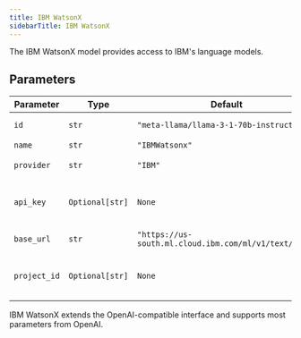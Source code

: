 ```yaml
---
title: IBM WatsonX
sidebarTitle: IBM WatsonX
---
```


The IBM WatsonX model provides access to IBM's language models.

## Parameters

| Parameter    | Type               | Default                        | Description                                                           |
| ------------ | ------------------ | ------------------------------ | --------------------------------------------------------------------- |
| `id`         | `str`              | `"meta-llama/llama-3-1-70b-instruct"` | The id of the IBM WatsonX model to use                       |
| `name`       | `str`              | `"IBMWatsonx"`                 | The name of the model                                                 |
| `provider`   | `str`              | `"IBM"`                        | The provider of the model                                             |
| `api_key`    | `Optional[str]`    | `None`                         | The API key for IBM WatsonX (defaults to WATSONX_API_KEY env var)    |
| `base_url`   | `str`              | `"https://us-south.ml.cloud.ibm.com/ml/v1/text/chat"` | The base URL for the IBM WatsonX API                |
| `project_id` | `Optional[str]`    | `None`                         | The project ID for IBM WatsonX (defaults to WATSONX_PROJECT_ID env var) |

IBM WatsonX extends the OpenAI-compatible interface and supports most parameters from OpenAI.
